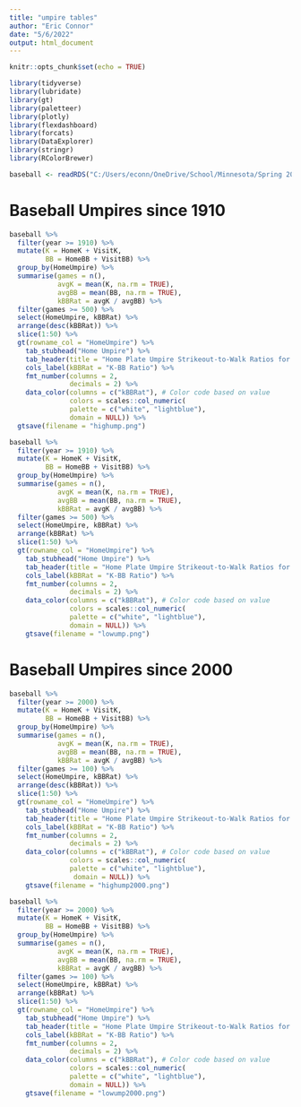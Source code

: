 ```yaml
---
title: "umpire tables"
author: "Eric Connor"
date: "5/6/2022"
output: html_document
---
```


```r
knitr::opts_chunk$set(echo = TRUE)

library(tidyverse)
library(lubridate)
library(gt)
library(paletteer)
library(plotly)
library(flexdashboard)
library(forcats)
library(DataExplorer)
library(stringr)
library(RColorBrewer)

```

```r

baseball <- readRDS("C:/Users/econn/OneDrive/School/Minnesota/Spring 2022/PubH 7462/Project/Years of Data/baseball.RDS")

```

# Baseball Umpires since 1910

```r

baseball %>%
  filter(year >= 1910) %>%
  mutate(K = HomeK + VisitK,
         BB = HomeBB + VisitBB) %>%
  group_by(HomeUmpire) %>%
  summarise(games = n(),
            avgK = mean(K, na.rm = TRUE),
            avgBB = mean(BB, na.rm = TRUE),
            kBBRat = avgK / avgBB) %>%
  filter(games >= 500) %>%
  select(HomeUmpire, kBBRat) %>%
  arrange(desc(kBBRat)) %>%
  slice(1:50) %>%
  gt(rowname_col = "HomeUmpire") %>%
    tab_stubhead("Home Umpire") %>%
    tab_header(title = "Home Plate Umpire Strikeout-to-Walk Ratios for Highest 50 Umpires with 500 Games Umpired since 1910") %>%
    cols_label(kBBRat = "K-BB Ratio") %>%
    fmt_number(columns = 2,
               decimals = 2) %>%
    data_color(columns = c("kBBRat"), # Color code based on value
               colors = scales::col_numeric(
               palette = c("white", "lightblue"),
               domain = NULL)) %>%
  gtsave(filename = "highump.png")

baseball %>%
  filter(year >= 1910) %>%
  mutate(K = HomeK + VisitK,
         BB = HomeBB + VisitBB) %>%
  group_by(HomeUmpire) %>%
  summarise(games = n(),
            avgK = mean(K, na.rm = TRUE),
            avgBB = mean(BB, na.rm = TRUE),
            kBBRat = avgK / avgBB) %>%
  filter(games >= 500) %>%
  select(HomeUmpire, kBBRat) %>%
  arrange(kBBRat) %>%
  slice(1:50) %>%
  gt(rowname_col = "HomeUmpire") %>%
    tab_stubhead("Home Umpire") %>%
    tab_header(title = "Home Plate Umpire Strikeout-to-Walk Ratios for Lowest 50 Umpires with 500 Games Umpired since 1910") %>%
    cols_label(kBBRat = "K-BB Ratio") %>%
    fmt_number(columns = 2,
               decimals = 2) %>%
    data_color(columns = c("kBBRat"), # Color code based on value
               colors = scales::col_numeric(
               palette = c("white", "lightblue"),
               domain = NULL)) %>%
    gtsave(filename = "lowump.png")

```

# Baseball Umpires since 2000

```r

baseball %>%
  filter(year >= 2000) %>%
  mutate(K = HomeK + VisitK,
         BB = HomeBB + VisitBB) %>%
  group_by(HomeUmpire) %>%
  summarise(games = n(),
            avgK = mean(K, na.rm = TRUE),
            avgBB = mean(BB, na.rm = TRUE),
            kBBRat = avgK / avgBB) %>% 
  filter(games >= 100) %>%
  select(HomeUmpire, kBBRat) %>%
  arrange(desc(kBBRat)) %>%
  slice(1:50) %>%
  gt(rowname_col = "HomeUmpire") %>%
    tab_stubhead("Home Umpire") %>%
    tab_header(title = "Home Plate Umpire Strikeout-to-Walk Ratios for Highest 50 Umpires with 100 Games Umpired since 2000") %>%
    cols_label(kBBRat = "K-BB Ratio") %>%
    fmt_number(columns = 2,
               decimals = 2) %>%
    data_color(columns = c("kBBRat"), # Color code based on value
               colors = scales::col_numeric(
               palette = c("white", "lightblue"),
                domain = NULL)) %>%
    gtsave(filename = "highump2000.png")

baseball %>%
  filter(year >= 2000) %>%
  mutate(K = HomeK + VisitK,
         BB = HomeBB + VisitBB) %>%
  group_by(HomeUmpire) %>%
  summarise(games = n(),
            avgK = mean(K, na.rm = TRUE),
            avgBB = mean(BB, na.rm = TRUE),
            kBBRat = avgK / avgBB) %>%
  filter(games >= 100) %>%
  select(HomeUmpire, kBBRat) %>%
  arrange(kBBRat) %>%
  slice(1:50) %>%
  gt(rowname_col = "HomeUmpire") %>%
    tab_stubhead("Home Umpire") %>%
    tab_header(title = "Home Plate Umpire Strikeout-to-Walk Ratios for Lowest 50 Umpires with 500 Games Umpired since 1910") %>%
    cols_label(kBBRat = "K-BB Ratio") %>%
    fmt_number(columns = 2,
               decimals = 2) %>%
    data_color(columns = c("kBBRat"), # Color code based on value
               colors = scales::col_numeric(
               palette = c("white", "lightblue"),
               domain = NULL)) %>%
    gtsave(filename = "lowump2000.png")

```

